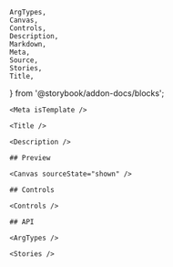     ArgTypes,
    Canvas,
    Controls,
    Description,
    Markdown,
    Meta,
    Source,
    Stories,
    Title,
} from '@storybook/addon-docs/blocks';

<div className="tw-mx-5 sb-unstyled">

    <Meta isTemplate />

    <Title />

    <Description />

    ## Preview

    <Canvas sourceState="shown" />

    ## Controls

    <Controls />

    ## API

    <ArgTypes />

    <Stories />

</div>
